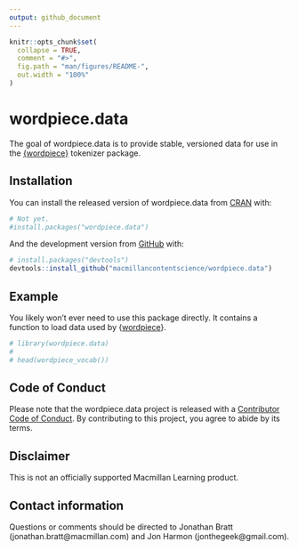```yaml
---
output: github_document
---
```


<!-- README.md is generated from README.Rmd. Please edit that file -->

```r
knitr::opts_chunk$set(
  collapse = TRUE,
  comment = "#>",
  fig.path = "man/figures/README-",
  out.width = "100%"
)
```

# wordpiece.data

<!-- badges: start -->
<!-- badges: end -->

The goal of wordpiece.data is to provide stable, versioned data for use in the [{wordpiece}](https://github.com/jonathanbratt/wordpiece) tokenizer package.

## Installation

You can install the released version of wordpiece.data from [CRAN](https://CRAN.R-project.org) with:

``` r
# Not yet.
#install.packages("wordpiece.data")
```

And the development version from [GitHub](https://github.com/) with:

``` r
# install.packages("devtools")
devtools::install_github("macmillancontentscience/wordpiece.data")
```

## Example

You likely won't ever need to use this package directly. 
It contains a function to load data used by {[wordpiece](https://github.com/jonathanbratt/wordpiece)}.

```r
# library(wordpiece.data)
# 
# head(wordpiece_vocab())
```

## Code of Conduct

Please note that the wordpiece.data project is released with a [Contributor Code of Conduct](https://contributor-covenant.org/version/2/0/CODE_OF_CONDUCT.html). By contributing to this project, you agree to abide by its terms.

## Disclaimer

This is not an officially supported Macmillan Learning product.

## Contact information

Questions or comments should be directed to Jonathan Bratt (jonathan.bratt@macmillan.com) and Jon Harmon (jonthegeek@gmail.com).

